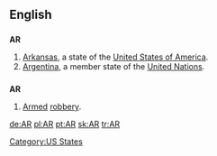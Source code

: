 {{see|Appendix:Variations of "ar"}}

==English==

==={{abbreviation}}===
'''AR'''

# [[Arkansas]], a state of the [[United States of America]].
# [[Argentina]], a member state of the [[United Nations]].

==={{initialism}}===
'''AR'''

# [[armed|Armed]] [[robbery]].

[[Category:US States]]

[[de:AR]]
[[pl:AR]]
[[pt:AR]]
[[sk:AR]]
[[tr:AR]]
